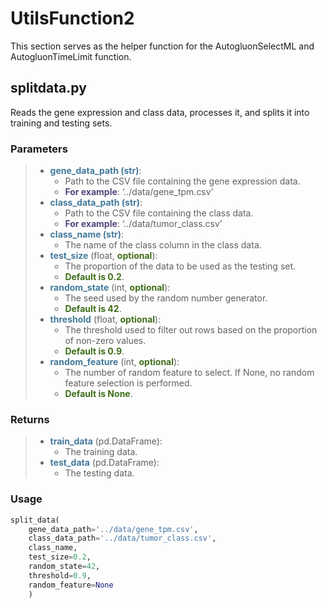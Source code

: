 # UtilsFunction2
This section serves as the helper function for the AutogluonSelectML and AutogluonTimeLimit function.

## splitdata.py
Reads the gene expression and class data, processes it, and splits it into training and testing sets.

### Parameters
>- <b style="color: #43799a;">gene_data_path (str)</b>:
>   - Path to the CSV file containing the gene expression data. 
>   - <b style="color: #54467d;">For example</b>: '../data/gene_tpm.csv'
>- <b style="color: #43799a;">class_data_path (str)</b>: 
>   - Path to the CSV file containing the class data. 
>   - <b style="color: #54467d;">For example</b>: '../data/tumor_class.csv'
>- <b style="color: #43799a;">class_name (str)</b>: 
>   - The name of the class column in the class data.
>- <b style="color: #43799a;">test_size</b> (float, <b style="color: #406e1a;">optional</b>): 
>   - The proportion of the data to be used as the testing set.
>   - <b style="color: #406e1a;">Default is 0.2</b>.
>- <b style="color: #43799a;">random_state</b> (int, <b style="color: #406e1a;">optional</b>): 
>   - The seed used by the random number generator. 
>   - <b style="color: #406e1a;">Default is 42</b>.
>- <b style="color: #43799a;">threshold</b> (float, <b style="color: #406e1a;">optional</b>): 
>   - The threshold used to filter out rows based on the proportion of non-zero values. 
>   - <b style="color: #406e1a;">Default is 0.9</b>.
>- <b style="color: #43799a;">random_feature</b> (int, <b style="color: #406e1a;">optional</b>): 
>   - The number of random feature to select. If None, no random feature selection is performed. 
>   - <b style="color: #406e1a;">Default is None</b>.

### Returns
>- <b style="color: #43799a;">train_data</b> (pd.DataFrame): 
>   - The training data.
>- <b style="color: #43799a;">test_data</b> (pd.DataFrame): 
>   - The testing data.

### Usage
```python
split_data(
    gene_data_path='../data/gene_tpm.csv', 
    class_data_path='../data/tumor_class.csv', 
    class_name, 
    test_size=0.2, 
    random_state=42, 
    threshold=0.9, 
    random_feature=None
    )
```